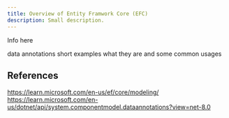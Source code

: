 ```yaml
---
title: Overview of Entity Framwork Core (EFC)
description: Small description.
---
```


Info here

data annotations short examples what they are and some common usages

## References

https://learn.microsoft.com/en-us/ef/core/modeling/
https://learn.microsoft.com/en-us/dotnet/api/system.componentmodel.dataannotations?view=net-8.0